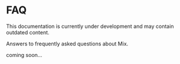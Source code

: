 
# FAQ

<Callout type="error">
  This documentation is currently under development and may contain outdated content.
</Callout>

Answers to frequently asked questions about Mix.

coming soon...
